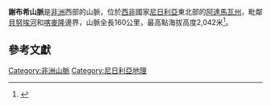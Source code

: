 {{noteTA
|T=zh:謝布希山脈;zh-hans:谢布希山咏;zh-hant:謝布希山脉}}

'''謝布希山脈'''是[[非洲|非洲]]西部的山脈，位於[[西非|西非]]國家[[尼日利亞|尼日利亞]]東北部的[[阿達馬瓦州|阿達馬瓦州]]，毗鄰[[貝努埃河|貝努埃河]]和[[喀麥隆|喀麥隆]]邊界，山脈全長160公里，最高點海拔高度2,042米<ref>{{Cite web |url=http://www.nationsencyclopedia.com/Africa/Nigeria-TOPOGRAPHY.html |title=存档副本 |accessdate=2011-09-23 |archive-date=2011-06-09 |archive-url=https://web.archive.org/web/20110609215617/http://www.nationsencyclopedia.com/Africa/Nigeria-TOPOGRAPHY.html |dead-url=no }}</ref>。

==參考文獻==
{{Reflist}}

[[Category:非洲山脈|Category:非洲山脈]]
[[Category:尼日利亞地理|Category:尼日利亞地理]]

{{Nigeria-stub}}